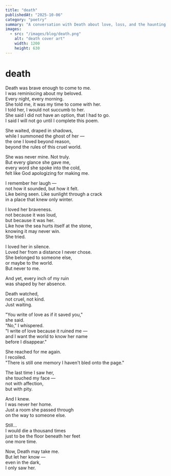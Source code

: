 ```yaml
---
title: "death"
publishedAt: "2025-10-06"
category: "poetry"
summary: "A conversation with Death about love, loss, and the haunting memory of someone who was never truly mine."
images:
  - src: "/images/blog/death.png"
    alt: "death cover art"
    width: 1200
    height: 630
---
```


# death

Death was brave enough to come to me.<br />
I was reminiscing about my beloved.<br />
Every night, every morning.<br />
She told me, it was my time to come with her.<br />
I told her, I would not succumb to her.<br />
She said I did not have an option, that I had to go.<br />
I said I will not go until I complete this poem.<br />

She waited, draped in shadows,<br />
while I summoned the ghost of her —<br />
the one I loved beyond reason,<br />
beyond the rules of this cruel world.<br />

She was never mine. Not truly.<br />
But every glance she gave me,<br />
every word she spoke into the cold,<br />
felt like God apologizing for making me.<br />

I remember her laugh —<br />
not how it sounded, but how it felt.<br />
Like being seen. Like sunlight through a crack<br />
in a place that knew only winter.<br />

I loved her braveness.<br />
not because it was loud,<br />
but because it was her.<br />
Like how the sea hurts itself at the stone,<br />
knowing it may never win.<br />
She tried.<br />

I loved her in silence.<br />
Loved her from a distance I never chose.<br />
She belonged to someone else,<br />
or maybe to the world.<br />
But never to me.<br />

And yet, every inch of my ruin<br />
was shaped by her absence.<br />

Death watched,<br />
not cruel, not kind.<br />
Just waiting.<br />

"You write of love as if it saved you,"<br />
she said.<br />
"No," I whispered.<br />
"I write of love because it ruined me —<br />
and I want the world to know her name<br />
before I disappear."<br />

She reached for me again.<br />
I recoiled.<br />
"There is still one memory I haven't bled onto the page."<br />

The last time I saw her,<br />
she touched my face —<br />
not with affection,<br />
but with pity.<br />

And I knew.<br />
I was never her home.<br />
Just a room she passed through<br />
on the way to someone else.<br />

Still…<br />
I would die a thousand times<br />
just to be the floor beneath her feet<br />
one more time.<br />

Now, Death may take me.<br />
But let her know —<br />
even in the dark,<br />
I only saw her.
